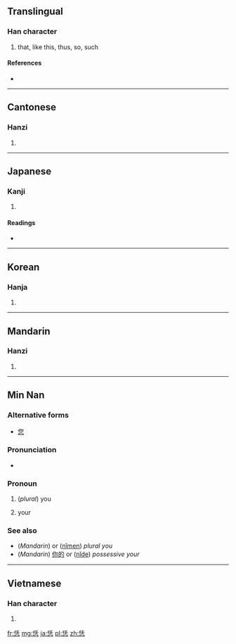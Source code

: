 ==Translingual==

===Han character===
{{Han char|rn=61|rad=心|as=06|sn=10|four=2233<sub>1</sub>|canj=人土心 (OGP)}}

# that, like this, thus, so, such

====References====
* {{Han ref|kx=0383.160|dkj=10518|dj=0713.070|hdz=42291.030|uh=6041|ud=24641|bh=D1A1|bd=53665}}

----

==Cantonese==

===Hanzi===
{{yue-hanzi|jyut=|y=yam6}}

# {{defn|Cantonese|sort=心06}}

----

==Japanese==

===Kanji===
{{ja-kanji|grade=|rs=心06}}

# {{defn|Japanese|sort=心06}}

====Readings====
* {{ja-readings|on=[[いん]] (in), [[じん]] (jin), [[にん]] (nin)|kun=[[おもう]] (omou)}}

----

==Korean==

===Hanja===
{{ko-hanja|hangeul=임|eumhun=|rv=im|mr=im|y=im}}

# {{defn|Korean|sort=心06}}

----

==Mandarin==

===Hanzi===
{{cmn-hanzi|pin=[[móu]] ([[mou2]]), [[rèn]] ([[ren4]])|wg=mou<sup>2</sup>, jen<sup>4</sup>}}

# {{defn|Mandarin|sort=心06}}

----

==Min Nan==

===Alternative forms===
* [[您]]

===Pronunciation===
* {{IPA|[ lɪn˥˧ ]|lang=nan}}

===Pronoun===
{{nan-pronoun|ts|poj=lín|pojt=lin2|rs=心06}}

# (''plural'') you
# {{possessive|lang=nan}} your

===See also===
* (''Mandarin'') {{zh-ts|你們|你们}} or ([[nǐmen]]) ''plural you''
* (''Mandarin'') [[你的]] or ([[nǐde]]) ''possessive your''

----

==Vietnamese==

===Han character===
{{vi-hantu|[[nhẫm]], [[nhắm]], [[nhẩm]], [[nhậm]]|rs=心06}}

# {{defn|Vietnamese|sort=心06}}

[[fr:恁]]
[[mg:恁]]
[[ja:恁]]
[[pl:恁]]
[[zh:恁]]